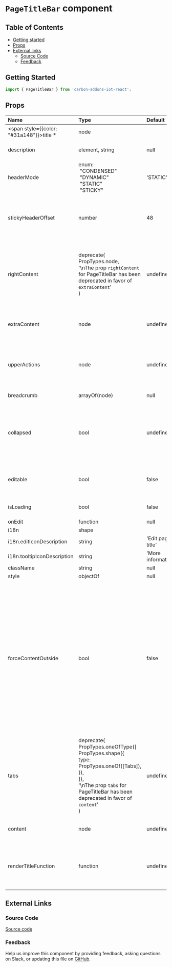 # `PageTitleBar` component

## Table of Contents

- [Getting started](#getting-started)
- [Props](#props)
- [External links](#external-links)
  - [Source Code](#source-code)
  - [Feedback](#feedback)

## Getting Started

```jsx
import { PageTitleBar } from 'carbon-addons-iot-react';
```

## Props

| Name                                             | Type                                                                                                                                                                                                         | Default            | Description                                                                                                                                                                                                                                                            |
| :----------------------------------------------- | :----------------------------------------------------------------------------------------------------------------------------------------------------------------------------------------------------------- | :----------------- | :--------------------------------------------------------------------------------------------------------------------------------------------------------------------------------------------------------------------------------------------------------------------- |
| <span style={{color: "#31a148"}}>title \*</span> | node                                                                                                                                                                                                         |                    | Title of the page                                                                                                                                                                                                                                                      |
| description                                      | element, string                                                                                                                                                                                              | null               | Details about what the page shows                                                                                                                                                                                                                                      |
| headerMode                                       | enum:<br/>&nbsp;"CONDENSED"<br/>&nbsp;"DYNAMIC"<br/>&nbsp;"STATIC"<br/>&nbsp;"STICKY"<br/>                                                                                                                   | 'STATIC'           | How the header should react to scrolling                                                                                                                                                                                                                               |
| stickyHeaderOffset                               | number                                                                                                                                                                                                       | 48                 | offset for the 'top' attribute on the sticky header. Number will be converted to px                                                                                                                                                                                    |
| rightContent                                     | deprecate(<br/> PropTypes.node,<br/> '\nThe prop `rightContent` for PageTitleBar has been deprecated in favor of `extraContent`'<br/>)                                                                       | undefined          | Optional node to render in the right side of the PageTitleBar NOTE: Deprecated in favor of extraContent                                                                                                                                                                |
| extraContent                                     | node                                                                                                                                                                                                         | undefined          | Optional node to render to the side of the PageTitleBar                                                                                                                                                                                                                |
| upperActions                                     | node                                                                                                                                                                                                         | undefined          | Optional node to render actions/text above the main actions area                                                                                                                                                                                                       |
| breadcrumb                                       | arrayOf(node)                                                                                                                                                                                                | null               | Breadcrumbs to show                                                                                                                                                                                                                                                    |
| collapsed                                        | bool                                                                                                                                                                                                         | undefined          | Should page description be collapsed into tooltip. Should be `true` when using in conjunction with tabs.                                                                                                                                                               |
| editable                                         | bool                                                                                                                                                                                                         | false              | Is the title editable, will display edit icon with callback                                                                                                                                                                                                            |
| isLoading                                        | bool                                                                                                                                                                                                         | false              | Is the page actively loading                                                                                                                                                                                                                                           |
| onEdit                                           | function                                                                                                                                                                                                     | null               |                                                                                                                                                                                                                                                                        |
| i18n                                             | shape                                                                                                                                                                                                        |                    |                                                                                                                                                                                                                                                                        |
| i18n.editIconDescription                         | string                                                                                                                                                                                                       | 'Edit page title'  |                                                                                                                                                                                                                                                                        |
| i18n.tooltipIconDescription                      | string                                                                                                                                                                                                       | 'More information' |                                                                                                                                                                                                                                                                        |
| className                                        | string                                                                                                                                                                                                       | null               |                                                                                                                                                                                                                                                                        |
| style                                            | objectOf                                                                                                                                                                                                     | null               |                                                                                                                                                                                                                                                                        |
| forceContentOutside                              | bool                                                                                                                                                                                                         | false              | Force the content element to be outside the page title component element. Normally this is automatically detected, i.e. if the header is dynamic and if tabs are present the content must render outside in order for sticky positioning to work correctly on the tabs |
| tabs                                             | deprecate(<br/> PropTypes.oneOfType([<br/> PropTypes.shape({<br/> type: PropTypes.oneOf([Tabs]),<br/> }),<br/> ]),<br/> '\nThe prop `tabs` for PageTitleBar has been deprecated in favor of `content`'<br/>) | undefined          | Tabs should be a Tabs component                                                                                                                                                                                                                                        |
| content                                          | node                                                                                                                                                                                                         | undefined          | Content rendered beneath title bar                                                                                                                                                                                                                                     |
| renderTitleFunction                              | function                                                                                                                                                                                                     | undefined          | Callback to allow custom rendering of the title, it is called back with the title property                                                                                                                                                                             |

## External Links

### Source Code

[Source code](https://github.com/carbon-design-system/carbon-addons-iot-react/tree/next/packages/react/src/components/PageTitleBar)

### Feedback

Help us improve this component by providing feedback, asking questions on Slack, or updating this file on
[GitHub](https://github.com/carbon-design-system/carbon-addons-iot-react/tree/next/packages/react/src/components/PageTitleBar/PageTitleBar.mdx).

